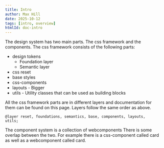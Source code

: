 ```yaml
---
title: Intro
author: Max Hill
date: 2025-10-12
tags: [intro, overview]
htmlId: doc-intro
---
```


The design system has two main parts.
The css framework and the components.
The css framework consists of the following parts:
- design tokens
    - Foundation layer
    - Semantic layer
- css reset
- base styles
- css-components
- layouts - Bigger
- utils - Utility classes that can be used as building blocks

All the css framework parts are in different layers and documentation for them can be found on this page.
Layers follow the same order as above.

`@layer reset, foundations, semantics, base, components, layouts, utils;`

The component system is a collection of webcomponents
There is some overlap between the two. For example there is a css-component called card as well as a webcomponent called card.



